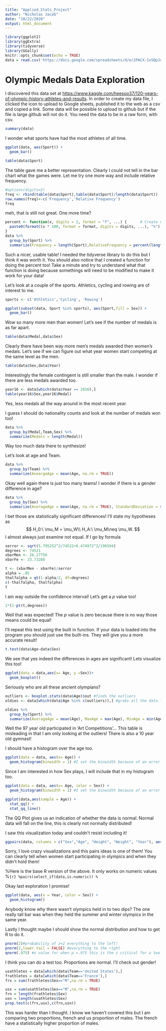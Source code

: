 ```yaml
---
title: "Applied_Stats_Project"
author: "Nicholas Jacob"
date: "10/22/2020"
output: html_document
---
```


```r
library(ggplot2)
library(ggExtra)
library(tidyverse)
library(GGally)
knitr::opts_chunk$set(echo = TRUE)
data = read.csv('https://docs.google.com/spreadsheets/d/e/2PACX-1vSDpJqmVSks0f4vLzzcmcTfPJ8TSu4ziCNpTFy_fIY6LibZksRXzCfJYXj9qZd4NiofejxoYSkmLMwu/pub?output=csv')

```

# Olympic Medals Data Exploration

I discovered this data set at <https://www.kaggle.com/heesoo37/120-years-of-olympic-history-athletes-and-results>.  In order to create my data file, I clicked the icon to upload to Google sheets, published it to the web as a csv and copied a link.  Some data will be possible to upload to github but if the file is large github will not do it.  You need the data to be in a raw form, with csv.


```r
summary(data)
```
I wonder what sports have had the most athletes of all time.
```r
ggplot(data, aes(Sport)) +
  geom_bar()
```
```r
table(data$Sport)
```
The table gave me a better representation.  Clearly I could not tell in the bar chart what the games were.  Let me try one more way and include relative frequency.

```r
#options(digits=2)
freq <- rbind(table(data$Sport),table(data$Sport)/length(data$Sport))
row.names(freq)<-c('Frequency','Relative Frequency')
freq
```
meh, that is still not great.  One more time?
```r
percent <- function(x, digits = 2, format = "f", ...) {      # Create user-defined function
  paste0(formatC(x * 100, format = format, digits = digits, ...), "%")
} 
data %>%
  group_by(Sport) %>%
  summarize(Frequency = length(Sport),RelativeFrequency = percent(length(Sport)/271116))
```

Such a nicer, usable table!  I needed the tidyverse library to do this but I think it was worth it.  You should also notice that I created a function for doing the percent too!  Take a minute and try to understand what that function is doing because somethings will need to be modified to make it work for your data!

Let's look at a couple of the sports.  Athletics, cycling and rowing are of interest to me.

```r
sports <- c('Athletics','Cycling', 'Rowing')

ggplot(subset(data, Sport %in% sports), aes(Sport,fill = Sex)) +
  geom_bar()
```
Wow so many more men than women!  Let's see if the number of medals is as far apart.
```r
table(data$Medal,data$Sex)
```
Clearly there have been way more men's medals awarded then women's medals.  Let's see if we can figure out what year women start competing at the same level as the men.
```r
table(data$Sex,data$Year)
```
Interestingly the female contingent is still smaller than the male.  I wonder if there are less medals awarded too.
```r
year16 <- data[which(data$Year == 2016),]
table(year16$Sex,year16$Medal)
```
Yes, less medals all the way around in the most recent year.  

I guess I should do nationality counts and look at the number of medals won too!
```r
data %>%
  group_by(Medal,Team,Sex) %>%
  summarize(Medals = length(Medal))
```
Way too much data there to synthesize!

Let's look at age and Team.
```r
data %>%
  group_by(Team) %>%
  summarize(AveargeAge = mean(Age, na.rm = TRUE))
```
Okay well again there is just too many teams!  I wonder if there is a gender difference in age?
```r
data %>%
  group_by(Sex) %>%
  summarize(AverageAge = mean(Age, na.rm = TRUE), StandardDeviation = sd(Age, na.rm = TRUE), SampleSize = length(Age))
```
I bet those are statistically significant differences! I'll state my hypotheses as
$$
H_0:\ \mu_M = \mu_W\\
H_A:\ \mu_M\neq \mu_W.
$$
I almost always just examine not equal.  If I go by formula
```r
serror <- sqrt(5.795252^2/74522+6.474972^2/196594)
degrees <- 74521
xbarMen <- 26.27756
xbarFe <- 23.73288

t <- (xbarMen - xbarFe)/serror
alpha = .05 
thalfalpha = qt(1-alpha/2, df=degrees) 
c(-thalfalpha, thalfalpha) 
t
```
I am way outside the confidence interval!  Let's get a $p$ value too!
```r
2*(1-pt(t,degrees))
```
Well that was expected!  The $p$ value is zero because there is no way those means could be equal!

I'll repeat this test using the built in function.  If your data is loaded into the program you should just use the built-ins.  They will give you a more accurate result!


```r
t.test(data$Age~data$Sex)
```
We see that yes indeed the differences in ages are significant!  Lets visualize this too!
```r
ggplot(data = data,aes(x= Age, y =Sex))+
  geom_boxplot()
```




Seriously who are all these ancient olympians?

```r
outliers <- boxplot.stats(data$Age)$out #finds the outliers
oldies <- data[which(data$Age %in% c(outliers)),] #grabs all the data from the outliers and renames it

oldies %>%
  group_by(Sport) %>%
  summarize(AverageAge = mean(Age), MaxAge = max(Age), MinAge = min(Age))
```
Well the 97 year old participated in 'Art Competitions'...  This table is misleading in that I am only looking at the outliers!  There is also a 10 year old gymnast!


I should have a histogram over the age too.
```r
ggplot(data = data, aes(x= Age)) +
  geom_histogram(binwidth = 1) #I set the binwidth because of an error message
```
Since I am interested in how Sex plays, I will include that in my histogram too.

```r
ggplot(data = data, aes(x= Age, color = Sex)) +
  geom_histogram(binwidth = 1) #I set the binwidth because of an error message
```


```r
ggplot(data,aes(sample = Age)) +
  stat_qq() +
  stat_qq_line()
```
The QQ Plot gives us an indication of whether the data is normal.  Normal data will fall on the line, this is clearly not normally distributed!

I saw this visualization today and couldn't resist including it!
```r

ggpairs(data, columns = c("Sex","Age", "Height", "Weight", "Year"), aes(color = Sex),progress = FALSE)
```
Sorry, I love crazy visualizations and this pairs ideas is one of them!  You can clearly tell when women start participating in olympics and when they didn't hold them!

%Here is the base R version of the above.  It only works on numeric values
%```{r}
%pairs(select_if(data,is.numeric))
%```

Okay last exploration I promise!
```r
ggplot(data, aes(x = Year, color = Sex)) +
  geom_histogram()
```
Anybody know why there wasn't olympics held in to two dips?  The one really tall bar was when they held the summer and winter olympics in the same year.

Lastly I thought maybe I should show the normal distribution and how to get R to do it.
```r
pnorm(2)#probability of z=2 everything to the left!
pnorm(2,lower.tail = FALSE) #everything to the right
qnorm(.975) #z value for when p =.975 this is the z critical for a two tailed 95% CI
```
I think you can do a test too.  Proportions are normal.  I'll check out gender!
```r
usathletes = data[which(data$Team=='United States'),]
frathletes = data[which(data$Team=='France'),]
frx = sum(frathletes$Sex=="M",na.rm = TRUE)

usx = sum(usathletes$Sex=="M",na.rm = TRUE)
frn = length(frathletes$Sex)
usn = length(usathletes$Sex)
prop.test(c(frx,usx),c(frn,usn))
```

This was harder than I thought.  I know we haven't covered this but I am comparing two proportions, french and us proportion of males.  The french have a statistically higher proportion of males.